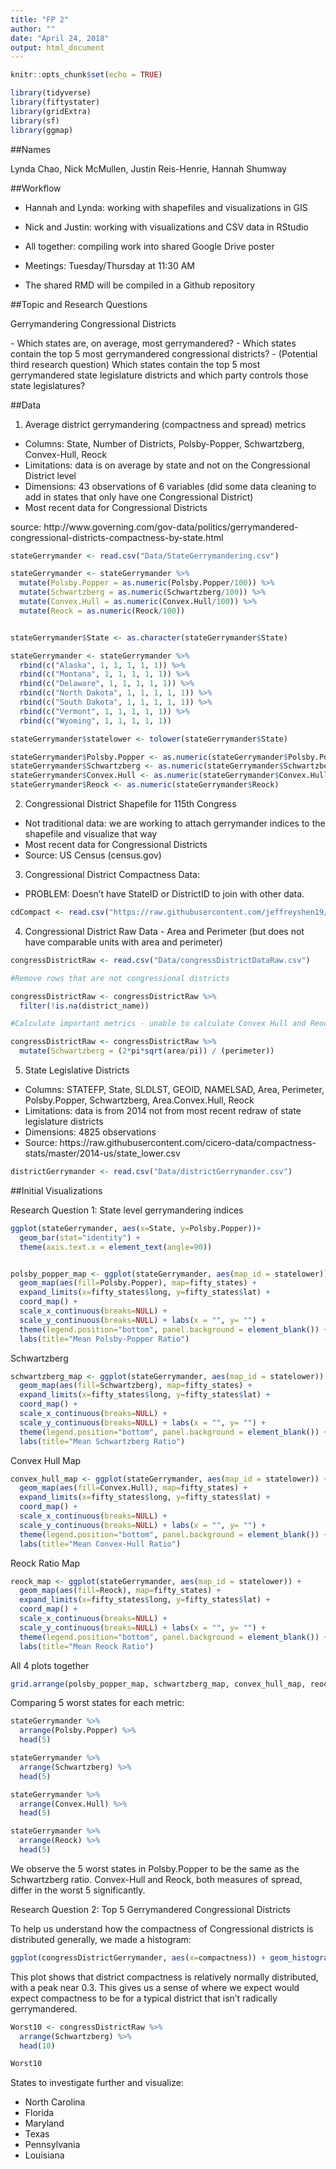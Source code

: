 ```yaml
---
title: "FP 2"
author: ""
date: "April 24, 2018"
output: html_document
---
```


```r
knitr::opts_chunk$set(echo = TRUE)
```


```r

library(tidyverse)
library(fiftystater)
library(gridExtra)
library(sf)
library(ggmap)

```

##Names

Lynda Chao, Nick McMullen, Justin Reis-Henrie, Hannah Shumway

##Workflow

- Hannah and Lynda: working with shapefiles and visualizations in GIS
- Nick and Justin: working with visualizations and CSV data in RStudio
- All together: compiling work into shared Google Drive poster

- Meetings: Tuesday/Thursday at 11:30 AM

- The shared RMD will be compiled in a Github repository

##Topic and Research Questions

\textbf{Topic:} Gerrymandering Congressional Districts

\textbf{Research Questions:}
- Which states are, on average, most gerrymandered?
- Which states contain the top 5 most gerrymandered congressional districts?
- (Potential third research question) Which states contain the top 5 most gerrymandered state legislature districts and which party controls those state legislatures?


##Data

1. Average district gerrymandering (compactness and spread) metrics 

- Columns: State, Number of Districts, Polsby-Popper, Schwartzberg, Convex-Hull, Reock
- Limitations: data is on average by state and not on the Congressional District level
- Dimensions: 43 observations of 6 variables (did some data cleaning to add in states that only have one Congressional District)
- Most recent data for Congressional Districts

source: http://www.governing.com/gov-data/politics/gerrymandered-congressional-districts-compactness-by-state.html

```r

stateGerrymander <- read.csv("Data/StateGerrymandering.csv")

stateGerrymander <- stateGerrymander %>%
  mutate(Polsby.Popper = as.numeric(Polsby.Popper/100)) %>%
  mutate(Schwartzberg = as.numeric(Schwartzberg/100)) %>%
  mutate(Convex.Hull = as.numeric(Convex.Hull/100)) %>%
  mutate(Reock = as.numeric(Reock/100)) 


stateGerrymander$State <- as.character(stateGerrymander$State)

stateGerrymander <- stateGerrymander %>%
  rbind(c("Alaska", 1, 1, 1, 1, 1)) %>%
  rbind(c("Montana", 1, 1, 1, 1, 1)) %>%
  rbind(c("Delaware", 1, 1, 1, 1, 1)) %>%
  rbind(c("North Dakota", 1, 1, 1, 1, 1)) %>%
  rbind(c("South Dakota", 1, 1, 1, 1, 1)) %>%
  rbind(c("Vermont", 1, 1, 1, 1, 1)) %>%
  rbind(c("Wyoming", 1, 1, 1, 1, 1)) 

stateGerrymander$statelower <- tolower(stateGerrymander$State)

stateGerrymander$Polsby.Popper <- as.numeric(stateGerrymander$Polsby.Popper)
stateGerrymander$Schwartzberg <- as.numeric(stateGerrymander$Schwartzberg)
stateGerrymander$Convex.Hull <- as.numeric(stateGerrymander$Convex.Hull)
stateGerrymander$Reock <- as.numeric(stateGerrymander$Reock)

```


2. Congressional District Shapefile for 115th Congress 

- Not traditional data: we are working to attach gerrymander indices to the shapefile and visualize that way 
- Most recent data for Congressional Districts
- Source: US Census (census.gov)


3. Congressional District Compactness Data:

- PROBLEM: Doesn't have StateID or DistrictID to join with other data.

```r

cdCompact <- read.csv("https://raw.githubusercontent.com/jeffreyshen19/Is-My-District-Gerrymandered/master/data/master.csv")

```


4. Congressional District Raw Data - Area and Perimeter (but does not have comparable units with area and perimeter)

```r

congressDistrictRaw <- read.csv("Data/congressDistrictDataRaw.csv")

#Remove rows that are not congressional districts

congressDistrictRaw <- congressDistrictRaw %>%
  filter(!is.na(district_name))

#Calculate important metrics - unable to calculate Convex Hull and Reock w/o GIS - also, area and perimeter are in different units -- not sure which units -- this makes Polsby Popper calculations inaccurate, but Schwartzberg relies on a mere ratio, which we can use. 

congressDistrictRaw <- congressDistrictRaw %>%
  mutate(Schwartzberg = (2*pi*sqrt(area/pi)) / (perimeter))

```


5. State Legislative Districts 

- Columns: STATEFP, State, SLDLST, GEOID, NAMELSAD, Area, Perimeter, Polsby.Popper, Schwartzberg, Area.Convex.Hull, Reock
- Limitations: data is from 2014 not from most recent redraw of state legislature districts 
- Dimensions: 4825 observations 
- Source: https://raw.githubusercontent.com/cicero-data/compactness-stats/master/2014-us/state_lower.csv

```r

districtGerrymander <- read.csv("Data/districtGerrymander.csv")

```


##Initial Visualizations

Research Question 1: State level gerrymandering indices


```r

ggplot(stateGerrymander, aes(x=State, y=Polsby.Popper))+ 
  geom_bar(stat="identity") + 
  theme(axis.text.x = element_text(angle=90))


polsby_popper_map <- ggplot(stateGerrymander, aes(map_id = statelower)) + 
  geom_map(aes(fill=Polsby.Popper), map=fifty_states) + 
  expand_limits(x=fifty_states$long, y=fifty_states$lat) + 
  coord_map() + 
  scale_x_continuous(breaks=NULL) + 
  scale_y_continuous(breaks=NULL) + labs(x = "", y= "") + 
  theme(legend.position="bottom", panel.background = element_blank()) + 
  labs(title="Mean Polsby-Popper Ratio")


```


Schwartzberg

```r

schwartzberg_map <- ggplot(stateGerrymander, aes(map_id = statelower)) + 
  geom_map(aes(fill=Schwartzberg), map=fifty_states) + 
  expand_limits(x=fifty_states$long, y=fifty_states$lat) + 
  coord_map() + 
  scale_x_continuous(breaks=NULL) + 
  scale_y_continuous(breaks=NULL) + labs(x = "", y= "") + 
  theme(legend.position="bottom", panel.background = element_blank()) + 
  labs(title="Mean Schwartzberg Ratio")


```


Convex Hull Map

```r

convex_hull_map <- ggplot(stateGerrymander, aes(map_id = statelower)) + 
  geom_map(aes(fill=Convex.Hull), map=fifty_states) + 
  expand_limits(x=fifty_states$long, y=fifty_states$lat) + 
  coord_map() + 
  scale_x_continuous(breaks=NULL) + 
  scale_y_continuous(breaks=NULL) + labs(x = "", y= "") + 
  theme(legend.position="bottom", panel.background = element_blank()) + 
  labs(title="Mean Convex-Hull Ratio")


```


Reock Ratio Map

```r

reock_map <- ggplot(stateGerrymander, aes(map_id = statelower)) + 
  geom_map(aes(fill=Reock), map=fifty_states) + 
  expand_limits(x=fifty_states$long, y=fifty_states$lat) + 
  coord_map() + 
  scale_x_continuous(breaks=NULL) + 
  scale_y_continuous(breaks=NULL) + labs(x = "", y= "") + 
  theme(legend.position="bottom", panel.background = element_blank()) + 
  labs(title="Mean Reock Ratio")

```


All 4 plots together

```r

grid.arrange(polsby_popper_map, schwartzberg_map, convex_hull_map, reock_map, nrow=2, bottom="Figure 1")

```


Comparing 5 worst states for each metric:

```r

stateGerrymander %>%
  arrange(Polsby.Popper) %>%
  head(5)

stateGerrymander %>%
  arrange(Schwartzberg) %>%
  head(5)

stateGerrymander %>%
  arrange(Convex.Hull) %>%
  head(5)

stateGerrymander %>%
  arrange(Reock) %>%
  head(5)

```


We observe the 5 worst states in Polsby.Popper to be the same as the Schwartzberg ratio. Convex-Hull and Reock, both measures of spread, differ in the worst 5 significantly. 

Research Question 2: Top 5 Gerrymandered Congressional Districts

To help us understand how the compactness of Congressional districts is distributed generally, we made a histogram:
```r
ggplot(congressDistrictGerrymander, aes(x=compactness)) + geom_histogram()
```
This plot shows that district compactness is relatively normally distributed, with a peak near 0.3. This gives us a sense of where we expect would expect compactness to be for a typical district that isn't radically gerrymandered.


```r

Worst10 <- congressDistrictRaw %>%
  arrange(Schwartzberg) %>%
  head(10)

Worst10

```


States to investigate further and visualize:

- North Carolina
- Florida
- Maryland 
- Texas
- Pennsylvania
- Louisiana


